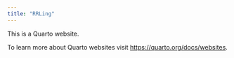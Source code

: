 ```yaml
---
title: "RRLing"
---
```


This is a Quarto website.

To learn more about Quarto websites visit <https://quarto.org/docs/websites>.
